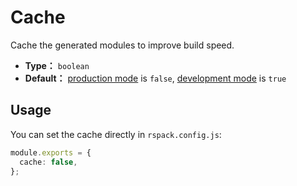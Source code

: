 # Cache

Cache the generated modules to improve build speed.

- **Type：** `boolean`
- **Default：** [production mode](config/mode#production) is `false`, [development mode](config/mode#development) is `true`

## Usage

You can set the cache directly in `rspack.config.js`:

```ts title="rspack.config.js"
module.exports = {
  cache: false,
};
```
